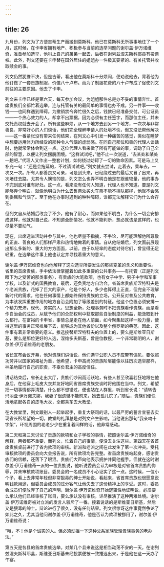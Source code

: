 ```yaml
---
---
---
```

title: 26
---




九月份，列文为了方便吉蒂生产而搬到莫斯科。他已在莫斯科无所事事地住了一个月，这时候，在卡申省拥有地产、积极参与当前的选举问题的谢尔盖·伊万诺维奇，准备参加选举，他叫上自己的弟弟一起去，后者在谢列兹涅夫斯科耶县有投票权。此外，列文还要在卡申替在国外居住的姐姐办一件极其要紧的、有关托管并收取赎金的事。

列文仍然犹豫不决，但是吉蒂，看出他在莫斯科十分烦闷，便劝说他去，背着他为他订做了一套贵族制服，价值八十卢布。而为了制服花费的八十卢布成了促使列文前往的主要原因。他去了卡申。

列文来卡申已经是第六天，每天参加会议，为姐姐那件总是办不妥的事情奔忙。首席贵族们全都忙着选举，连与托管有关的最简单的事情也办不成。另一件事——收钱——也同样遇到障碍。为撤销禁令奔忙很久之后，钱款已经准备交付。可公证员——一个热心效力的人，却拿不出票据，因为必须有主任签字，而那位主任，并未交托责权就去开会了。所有这些麻烦，从一个地方去到另一个地方，一次次与非常善良、非常好心的人们谈话，他们完全理解申请人的处境不快，但又没法帮他解决——这一番紧张没有带来任何结果，在列文心中引发一种痛苦的感觉，类似在睡梦中想要运用体力所经受的那种令人气恼的虚弱感。在同自己那位和善的代理人谈话时，他就常常体会到这一点。这位代理人看来做了所有可能做的事，调动了自己全部的智慧，以便让列文摆脱困境。“这样试试吧，”他不止一次说道，“去某处和某处一趟吧。”代理人又作出一整套计划，如何绕过妨碍了一切的致命因素。可是马上又补充一句：“还是会拖延的，不过请试试吧。”列文就去尝试，走着去，乘车去，一次又一次。所有人都善良又可亲，可是到头来，已经绕过去的最后又冒了出来，再次堵住去路。尤其令人懊恼的是，列文怎么也弄不明白他是在跟谁较量，他的事办不完到底对谁有好处。这一点，看来没有任何人知道，代理人也不知道。要是列文能够弄个明白，就像他明白为什么去售票处买火车票不能不排队那样，他就不会感到委屈和气恼了。至于他在办事时遇到的种种障碍，谁都无法解释它们为什么会存在。

但列文自从结婚后改变了不少，他有了耐心，而如果他不明白，为什么一切会安排成这样，他就对自己说，不知道全部情况，他就不能判断，想必就该是这样的，也尽量不要动气。

现在，出席选举活动并参与其中，他也尽量不指摘，不争论，尽可能理解他所尊敬的正直、善良的人们那样严肃和热情地做着的事情。自从他结婚后，列文面前展现出那么多新的、重大的方方面面，以前，由于以轻率的态度对待它们，曾显得无足轻重，在选举这件事上他也认定并寻找着重大的意义。

谢尔盖·伊万诺维奇也向他解释了这次选举所要发生的那些变革的含义和重要性。省里的首席贵族，手中依法律掌握着如此多重要的公共事务——有托管（正是列文眼下为之受苦的那类事务），有贵族的大笔款项，也有女子中学、男子中学和军事学校，以及新式的国民教育，最后，还负责地方自治会。省首席贵族斯涅特科夫是个老派贵族，花掉了巨大的家产，他是个好人，多少也算得上正直，但完全不理解新时代的需求。他在任何事情上都始终保持贵族的立场，公开反对普及公共教育，为本该发挥重要作用的地方自治会附加了等级差别的特征。他这个位置必须安排一个精力充沛，现代、务实的人，思想全新，处理事务时不把贵族看作贵族，而是看作自治会的成员，从赋予他们的全部权利中获取那些自治制度的利益，能汲取到什么都行。在富裕的卡申省，事情总是走在他人前面，如今聚集起这样一股力量，使得这里的事务正常推展下去，能够成为其他省份以及整个俄罗斯的典范。因此，这件事有着非常重要的意义。推选接替斯涅特科夫的位置上的，要么是斯维亚日斯基，要么是那位更好的人选，涅维多夫斯基，曾是位教授，一个非常聪明的人，谢尔盖·伊万诺维奇的老朋友。

省长宣布会议开幕，他对贵族们讲话说，他们选举公职人员不应带有偏见，要依照功劳并以国家的福祉为重，他希望，卡申高尚的贵族阶层能像以往历次选举那样，神圣地履行自己的职责，不辜负君主的高度信任。

讲话结束后，省长走出大厅，贵族们吵闹而活跃地，有些人甚至欣喜若狂地跟在他身后，在他穿上毛皮大衣并友好地同省首席贵族交谈时将他围在当中。列文，希望把一切事情都弄清楚，什么都不想错过，便也站在人群里，听到省长说：“请转告玛丽亚·伊万诺夫娜，我妻子很遗憾不能前来，她去孤儿院了。”随后，贵族们便快活地拿起各自的皮毛大衣，全都乘车去大教堂。

在大教堂里，列文跟别人一起举起手，重复大祭司的话，以最严厉的誓言宣誓去实现省长所希望的一切。教堂的礼拜总是对列文产生影响，当他说出那句“我亲吻十字架”，环视周围的老老少少在重复着同样的话，他非常感动。

第二天和第三天讨论了贵族的款项和女子学校的事情，按照谢尔盖·伊万诺维奇的解释，两者都不重要，而列文，忙着自己的事情，便没去关注这些。第四天在省首席贵族桌前进行了省内款项的审核。新派和老派之间在此发生了第一次冲突。受托审核款项的委员会向大会报告说，所有款项均告完整。省首席贵族站起身，感谢贵族们的信赖，还落下了眼泪。贵族们大声向他表示拥护并同他握手。但就在这时谢尔盖·伊万诺维奇一派的一位贵族说，他听说委员会认为审核是对省首席贵族的侮辱，并未审核款项账目。委员会的一名成员不小心证实了这一点。这时候，一位小个子，看上去非常年轻但非常狠毒的绅士开始说，看起来，省首席贵族也很愿意说明钱款用途，但委员会成员的过分客气让他失去了这份精神上的享受。这时，委员会成员们便放弃了自己的声明，谢尔盖·伊万诺维奇开始逻辑性地证明说，必须要么承认他们已经审核了账目，要么承认没有审核，详尽推演了这种两难处境。谢尔盖·伊万诺维奇被对立派的发言人驳斥了一番。接着说话的是斯维亚日斯基，然后又是狠毒的绅士。辩论进行了很久，没有任何结果。列文很惊讶这件事竟然争论了如此之久，尤其当他问谢尔盖·伊万诺维奇，他是否认为款项被挪用了，谢尔盖·伊万诺维奇说：

“哦，不！他是个诚实的人。但必须动摇一下这种父系家族管理贵族事务的老办法。”

第五天是各县的首席贵族选举。对某几个县来说这是相当动荡不安的一天。在谢列兹涅夫斯科耶县，斯维亚日斯基未经投票便被一致推选出来，于是他在这一天办了午宴。